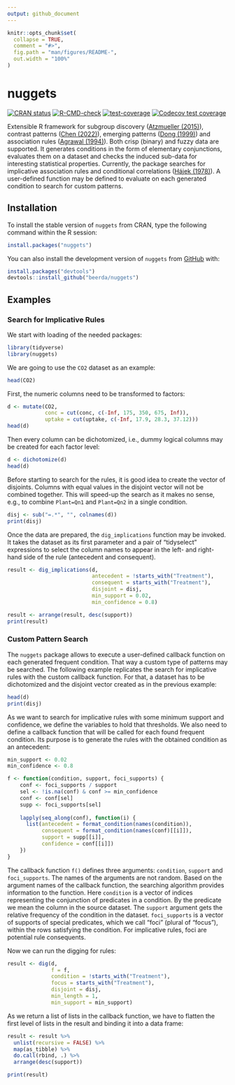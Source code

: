 ```yaml
---
output: github_document
---
```


<!-- README.md is generated from README.Rmd. Please edit that file -->

```r
knitr::opts_chunk$set(
  collapse = TRUE,
  comment = "#>",
  fig.path = "man/figures/README-",
  out.width = "100%"
)
```

# nuggets

<!-- badges: start -->
[![CRAN status](https://www.r-pkg.org/badges/version/nuggets)](https://CRAN.R-project.org/package=nuggets)
[![R-CMD-check](https://github.com/beerda/nuggets/actions/workflows/R-CMD-check.yaml/badge.svg)](https://github.com/beerda/nuggets/actions/workflows/R-CMD-check.yaml)
[![test-coverage](https://github.com/beerda/nuggets/actions/workflows/test-coverage.yaml/badge.svg)](https://github.com/beerda/nuggets/actions/workflows/test-coverage.yaml)
[![Codecov test coverage](https://codecov.io/gh/beerda/nuggets/branch/main/graph/badge.svg)](https://app.codecov.io/gh/beerda/nuggets?branch=main)
<!-- badges: end -->

Extensible R framework for
subgroup discovery ([Atzmueller (2015)](https://doi.org/10.1002/widm.1144)),
contrast patterns ([Chen (2022)](https://doi.org/10.48550/arXiv.2209.13556)),
emerging patterns ([Dong (1999)](https://doi.org/10.1145/312129.312191>)) and
association rules ([Agrawal (1994)](https://www.vldb.org/conf/1994/P487.PDF)).
Both crisp (binary) and fuzzy data are supported.
It generates conditions in the form of elementary conjunctions, evaluates
them on a dataset and checks the induced sub-data for interesting statistical
properties. Currently, the package searches for implicative association rules
and conditional correlations ([Hájek (1978)](https://doi.org/10.1007/978-3-642-66943-9>)).
A user-defined function may be defined to evaluate on each generated
condition to search for custom patterns.


## Installation

To install the stable version of `nuggets` from CRAN, type the following command within the R session:

``` r
install.packages("nuggets")
```

You can also install the development version of `nuggets` from [GitHub](https://github.com/) with:

``` r
install.packages("devtools")
devtools::install_github("beerda/nuggets")
```

## Examples

### Search for Implicative Rules

We start with loading of the needed packages:

```r
library(tidyverse)
library(nuggets)
```

We are going to use the `CO2` dataset as an example:

```r
head(CO2)
```

First, the numeric columns need to be transformed to factors:

```r
d <- mutate(CO2,
            conc = cut(conc, c(-Inf, 175, 350, 675, Inf)),
            uptake = cut(uptake, c(-Inf, 17.9, 28.3, 37.12)))
head(d)
```

Then every column can be dichotomized, i.e., dummy logical columns may be created for
each factor level:

```r
d <- dichotomize(d)
head(d)
```

Before starting to search for the rules, it is good idea to create the vector of disjoints.
Columns with equal values in the disjoint vector will not be combined together. This will
speed-up the search as it makes no sense, e.g., to combine `Plant=Qn1` and `Plant=Qn2` in
a single condition.

```r
disj <- sub("=.*", "", colnames(d))
print(disj)
```

Once the data are prepared, the `dig_implications` function may be invoked. It takes the dataset
as its first parameter and a pair of "tidyselect" expressions to select the column names to appear
in the left- and right-hand side of the rule (antecedent and consequent).

```r
result <- dig_implications(d,
                           antecedent = !starts_with("Treatment"),
                           consequent = starts_with("Treatment"),
                           disjoint = disj,
                           min_support = 0.02,
                           min_confidence = 0.8)

result <- arrange(result, desc(support))
print(result)
```



### Custom Pattern Search

The `nuggets` package allows to execute a user-defined callback function on each generated
frequent condition. That way a custom type of patterns may be searched. The following example
replicates the search for implicative rules with the custom callback function. For that, a dataset
has to be dichotomized and the disjoint vector created as in the previous example:

```r
head(d)
print(disj)
```

As we want to search for implicative rules with some minimum support and confidence, we define
the variables to hold that thresholds. We also need to define a callback function that will be
called for each found frequent condition. Its purpose is to generate the rules with the
obtained condition as an antecedent:

```r
min_support <- 0.02
min_confidence <- 0.8

f <- function(condition, support, foci_supports) {
    conf <- foci_supports / support
    sel <- !is.na(conf) & conf >= min_confidence
    conf <- conf[sel]
    supp <- foci_supports[sel]
    
    lapply(seq_along(conf), function(i) { 
      list(antecedent = format_condition(names(condition)),
           consequent = format_condition(names(conf)[[i]]),
           support = supp[[i]],
           confidence = conf[[i]])
    })
}
```

The callback function `f()` defines three arguments: `condition`, `support` and `foci_supports`.
The names of the arguments are not random. Based on the argument names of the callback function,
the searching algorithm provides information to the function. Here `condition` is a vector of indices
representing the conjunction of predicates in a condition. By the predicate we mean the column in the
source dataset. The `support` argument gets the relative frequency of the condition in the dataset.
`foci_supports` is a vector of supports of special predicates, which we call "foci" (plural of "focus"),
within the rows satisfying the condition. For implicative rules, foci are potential rule consequents.

Now we can run the digging for rules:

```r
result <- dig(d,
              f = f,
              condition = !starts_with("Treatment"),
              focus = starts_with("Treatment"),
              disjoint = disj,
              min_length = 1,
              min_support = min_support)
```

As we return a list of lists in the callback function, we have to flatten the first level 
of lists in the result and binding it into a data frame:

```r
result <- result %>%
  unlist(recursive = FALSE) %>%
  map(as_tibble) %>%
  do.call(rbind, .) %>%
  arrange(desc(support))

print(result)
```


